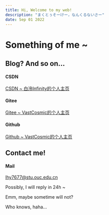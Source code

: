 ```yaml
---
title: Hi, Welcome to my web!
description: "まくとぅそーけー，なんくるないさー"
date: Sep 01 2022
---
```

# Something of me ~

## Blog? And so on...
#### CSDN
[CSDN ~ 白泠Infinity的个人主页](https://blog.csdn.net/m0_63023532 "CSDN ~ 白泠Infinity的个人主页")
#### Gitee
[Gitee ~ VastCosmic的个人主页](https://blog.csdn.net/m0_63023532 "Gitee ~ VastCosmic的个人主页")
#### Github
[Github ~ VastCosmic的个人主页](https://github.com/VastCosmic "Github ~ VastCosmic的个人主页")

## Contact me!
#### Mail
lhy7677@stu.ouc.edu.cn

Possibly, I will reply in 24h ~

Emm, maybe sometime will not?

Who knows, haha...